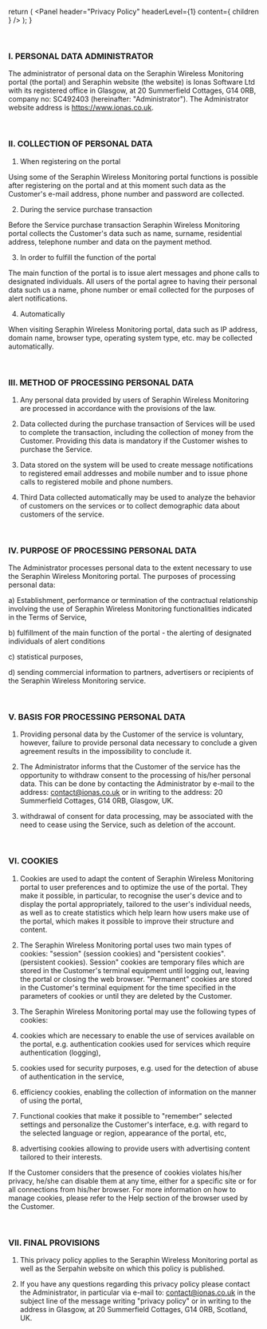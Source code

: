 
  return (
    <PageLayout>
      <FirstPanel>
        <Panel
          header="Privacy Policy"
          headerLevel={1}
          content={
           children
          }
        />
      </FirstPanel>
    </PageLayout>
  );
}

<br/>

### I. PERSONAL DATA ADMINISTRATOR 

The administrator of personal data on the Seraphin Wireless Monitoring portal (the portal) and Seraphin website (the website) is Ionas Software Ltd with its registered office in Glasgow, 
at 20 Summerfield Cottages, G14 0RB, company no: SC492403 (hereinafter: "Administrator"). The Administrator website address is https://www.ionas.co.uk.


<br/>

### II. COLLECTION OF PERSONAL DATA

1. When registering on the portal

Using some of the Seraphin Wireless Monitoring portal functions is possible after registering on the portal and at this moment such data as the Customer's e-mail address, phone number and password are collected.

2. During the service purchase transaction

Before the Service purchase transaction Seraphin Wireless Monitoring portal collects the Customer's data such as name, surname, residential address, telephone number and data on the payment method.

3. In order to fulfill the function of the portal

The main function of the portal is to issue alert messages and phone calls to designated individuals. All users of the portal agree to having their personal data such us a name, phone number or email collected for the purposes of alert notifications. 

4. Automatically

When visiting Seraphin Wireless Monitoring portal, data such as IP address, domain name, browser type, operating system type, etc. may be collected automatically.

<br/>

### III. METHOD OF PROCESSING PERSONAL DATA 

1. Any personal data provided by users of Seraphin Wireless Monitoring are processed in accordance with the provisions of the law.

2. Data collected during the purchase transaction of Services will be used to complete the transaction, including the collection of money from the Customer. 
Providing this data is mandatory if the Customer wishes to purchase the Service.

3. Data stored on the system will be used to create message notifications to registered email addresses and mobile number and to issue phone calls to registered mobile and phone numbers.

4. Third Data collected automatically may be used to analyze the behavior of customers on the services or to collect demographic data about customers of the service.

<br/>

### IV. PURPOSE OF PROCESSING PERSONAL DATA 

The Administrator processes personal data to the extent necessary to use the Seraphin Wireless Monitoring portal. The purposes of processing personal data:

a) Establishment, performance or termination of the contractual relationship involving the use of Seraphin Wireless Monitoring functionalities indicated in the Terms of Service,

b) fulfillment of the main function of the portal - the alerting of designated individuals of alert conditions

c) statistical purposes,

d) sending commercial information to partners, advertisers or recipients of the Seraphin Wireless Monitoring service.

<br/>

### V. BASIS FOR PROCESSING PERSONAL DATA 

1. Providing personal data by the Customer of the service is voluntary, however, failure to provide personal data necessary to conclude a given agreement results in the impossibility to conclude it.

2. The Administrator informs that the Customer of the service has the opportunity to withdraw consent to the processing of his/her personal data. This can be done by contacting the 
Administrator by e-mail to the address: contact@ionas.co.uk or in writing to the address: 20 Summerfield Cottages, G14 0RB, Glasgow, UK.

3. withdrawal of consent for data processing, may be associated with the need to cease using the Service, such as deletion of the account.

<br/>

### VI. COOKIES 

1. Cookies are used to adapt the content of Seraphin Wireless Monitoring portal to user preferences and to optimize the use of the portal. They make it possible, in particular, to recognise 
the user's device and to display the portal appropriately, tailored to the user's individual needs, as well as to create statistics which help learn 
how users make use of the portal, which makes it possible to improve their structure and content.

2. The Seraphin Wireless Monitoring portal uses two main types of cookies: "session" (session cookies) and "persistent cookies". (persistent cookies). Session" cookies are temporary files which are stored in the Customer's terminal equipment until logging out, leaving the portal or closing the web browser. "Permanent" cookies are stored in the Customer's terminal equipment for the time specified in the parameters of cookies or until they are deleted by the Customer.

3. The Seraphin Wireless Monitoring portal may use the following types of cookies:

4. cookies which are necessary to enable the use of services available on the portal, e.g. authentication cookies used for services which require authentication (logging),

5. cookies used for security purposes, e.g. used for the detection of abuse of authentication in the service,

6. efficiency cookies, enabling the collection of information on the manner of using the portal,

7. Functional cookies that make it possible to "remember" selected settings and personalize the Customer's interface, e.g. with regard to the selected language or region, appearance of the portal, etc,

8. advertising cookies allowing to provide users with advertising content tailored to their interests.

If the Customer considers that the presence of cookies violates his/her privacy, he/she can disable them at any time, either for a specific 
site or for all connections from his/her browser. For more information on how to manage cookies, please refer to the Help section of the browser used by the Customer.

<br/>

### VII. FINAL PROVISIONS 

1. This privacy policy applies to the Seraphin Wireless Monitoring portal as well as the Serpahin website on which this policy is published.

2. If you have any questions regarding this privacy policy please contact the Administrator, in particular via e-mail to: contact@ionas.co.uk in the subject line of the message writing "privacy policy" or in writing to the address in Glasgow, at 20 Summerfield Cottages, G14 0RB, Scotland, UK.


